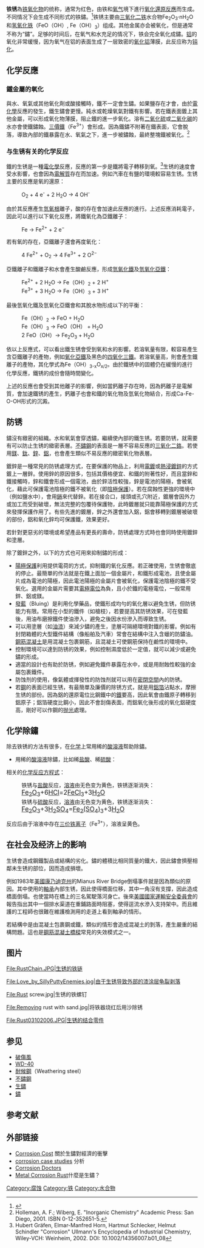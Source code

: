 {{多個問題|
{{original research|time=2019-08-28T06:05:56+00:00}}
{{refimprove|time=2019-08-28T06:05:56+00:00}}
}}
'''铁锈'''為[[铁|铁]][[氧化物|氧化物]]的统称，通常为红色，由铁和[[氧气|氧气]]境下進行[[氧化還原反應|氧化還原反應]]而生成。不同情况下会生成不同形式的铁鏽。<ref>{{cite web|url=http://nasa.gov/centers/ames/multimedia/audio/MER/mer13.html|title=Interview, David Des Marais|accessdate=2009-05-23|archive-date=2007-11-13|archive-url=https://web.archive.org/web/20071113202732/http://nasa.gov/centers/ames/multimedia/audio/MER/mer13.html|dead-url=no}}</ref>铁锈主要由[[三氧化二铁|三氧化二铁]]水合物Fe<sub>2</sub>O<sub>3</sub>·nH<sub>2</sub>O和[[氢氧化铁|氢氧化铁]]（FeO（OH）, Fe（OH）<sub>3</sub>）组成。其他金属亦会被氧化，但是通常不称为“鏽”。足够的时间后，在氧气和水充足的情况下，铁会完全氧化成鏽。[[铝|铝]]的氧化非常缓慢，因为氧气在铝的表面生成了一层致密的[[氧化铝|氧化铝]]薄膜，此反应称为[[钝化|钝化]]。

== 化学反應 ==
=== 鐵金屬的氧化 ===
與水、氧氣或其他氧化劑或酸接觸時，鐵不一定會生鏽。如果鹽存在才會，由於[[電化學|電化學]]反應的發生，鐵生鏽會更慢。純水或乾燥氧氣對鐵有影響。若在鐵表面鍍上其他金屬，可以形成氧化物薄膜，阻止鐵的進一步氧化。溶有[[二氧化硫|二氧化硫]]或[[二氧化碳|二氧化碳]]的水亦會使鐵鏽蝕。[[三價鐵|三價鐵]]（Fe<sup>3+</sup>）會形成。因為鐵鏽不附著在鐵表面，它會脫落，導致內部的鐵暴露在水、氧氣之下，進一步被鏽蝕，最終整塊鐵被氧化。<ref>Holleman, A. F.; Wiberg, E. "Inorganic Chemistry" Academic Press: San Diego, 2001. ISBN 
0-12-352651-5.</ref>

=== 与生锈有关的化学反应 ===
鐵的生锈是一種[[電化學|電化學]]反應，反應的第一步是鐵將電子轉移到氧。<ref>Hubert Gräfen, Elmar-Manfred Horn, Hartmut Schlecker, Helmut Schindler "Corrosion" Ullmann's Encyclopedia of Industrial Chemistry, Wiley-VCH: Weinheim, 2002. DOI: 10.1002/14356007.b01_08</ref>生锈的速度會受水影響，也會因為[[電解質|電解質]]存在而加速。例如汽車在有鹽的環境較容易生锈。生锈主要的反應是氧的還原：
:O<sub>2</sub>  +  4 e<sup>-</sup>  +  2 H<sub>2</sub>O   →   4 OH<sup>-</sup>
由於其反應產生[[氫氧根|氫氧根]]離子，酸的存在會加速此反應的進行。上述反應消耗電子，因此可以進行以下氧化反應，將鐵氧化為亞鐵離子：
:Fe  →  Fe<sup>2+</sup>  +  2 e<sup>−</sup>
若有氧的存在，亞鐵離子還會再度氧化：
:4 Fe<sup>2+</sup> +  O<sub>2</sub> → 4 Fe<sup>3+</sup>  + 2 O<sup>2−</sup>

亞鐵離子和鐵離子和水會產生酸鹼反應，形成[[氫氧化鐵|氫氧化鐵]]及[[氫氧化亞鐵|氫氧化亞鐵]]：
: Fe<sup>2+</sup>  +  2 H<sub>2</sub>O  →  Fe（OH）<sub>2</sub>  +  2 H<sup>+</sup>
: Fe<sup>3+</sup> +  3 H<sub>2</sub>O →  Fe（OH）<sub>3</sub>  +  3 H<sup>+</sup>

最後氫氧化鐵及氫氧化亞鐵會和其脫水物形成以下的平衡：
:Fe（OH）<sub>2</sub> →  FeO + H<sub>2</sub>O
:Fe（OH）<sub>3</sub> →  FeO（OH） + H<sub>2</sub>O
:2 FeO（OH）→  Fe<sub>2</sub>O<sub>3</sub> + H<sub>2</sub>O

依以上反應式，可以看出鐵生锈會受到氧和水的影響。若溶氧量有限，較容易產生含亞鐵離子的產物，例如[[氧化亞鐵|氧化亞鐵]]及黑色的[[四氧化三鐵|四氧化三鐵]]。若溶氧量高，則會產生鐵離子的產物，其化學式為Fe（OH）<sub>3-x</sub>O<sub>x/2</sub>。由於鐵锈中的固體仍在緩慢的進行化學反應，鐵锈的成份會隨時間變化。

上述的反應也會受到其他離子的影響，例如當鈣離子存在時，因為鈣離子是電解質，會加速鐵锈的產生，鈣離子也會和鐵的氧化物及氫氧化物結合，形成Ca-Fe-O-OH形式的沉澱。

== 防锈 ==
鏽沒有緻密的組織。水和氧氣會穿透鏽，繼續使內部的鐵生锈。若要防锈，就需要有可以防止生锈的緻密表層。[[不鏽鋼|不鏽鋼]]的表面是一層不容易反應的[[三氧化二鉻|三氧化二鉻]]。若使用[[鎂|鎂]]、[[鈦|鈦]]、[[鋅|鋅]]、[[鋁|鋁]]，也會產生類似不易反應的緻密氧化物表層。

鍍鋅是一種常見的防锈處理方式，在要保護的物品上，利用[[電鍍|電鍍]]或[[熱浸鍍鋅|熱浸鍍鋅]]的方式鍍上一層鋅。使用鋅的原因很多，包括其價格便宜、和鐵的附著性好，而且當鋅和鐵接觸時，鋅和鐵會形成一個電池，由於鋅活性較強，鋅是電池的陽極，會被氧化，藉此可保護電池陰極的鐵不被氧化（即[[陰極防蝕|陰極保護]]）。若在腐蝕性更強的環境中（例如鹽水中），會用[[鎘|鎘]]來代替鋅。若在接合口，接頭或孔穴附近，鍍層會因外力或加工而受到破壞，無法完整的包覆待保護物，此時鍍層就只能靠陽極保護的方式來發揮保護作用了。有些先進的鍍層，鋅之外還會加入鋁，鋁會移轉到鍍層被破壞的部份，鋁和氧化鋅均可保護鐵，效果更好。

若針對更惡劣的環境或希望產品有更長的壽命，防锈處理方式時也會同時使用鍍鋅和塗層。

除了鍍鋅之外，以下的方式也可用來抑制鏽的形成：

* [[陽極保護|陽極保護]]利用提供電荷的方式，抑制鐵的氧化反應。若正確使用，生锈會徹底的停止。最簡單的作法就是在鐵上面加一個金屬片，和鐵形成電池，且使金屬片成為電池的陽極，因此電池陽極的金屬片會被氧化，保護電池陰極的鐵不受氧化。選用的金屬片需要其[[電極電位|電極電位]]為負，且小於鐵的電極電位，一般常用鋅、鋁或鎂。
* [[發藍|發藍]]（Bluing）是利用化學藥品，使鐵形成均勻的氧化層以避免生锈，但防锈能力有限。常用在小型的鐵件（如槍枝），若要提高其防锈效果，可在發藍後，用油布磨擦鐵件使油滲入，避免之後因水份滲入而導致生锈。
* 可以用塗層（如[[油漆|油漆]]）來減少鏽的產生，塗層可隔絕環境對鐵的影響。例如有封閉箱體的大型鐵件結構（像船舶及汽車）常會在結構中注入含蠟的防鏽油。[[鋼筋混凝土|鋼筋混凝土]]是用混凝土包裹鋼筋，且混凝土可使鋼筋保持在鹼性的環境中。
* 控制環境可以達到防锈的效果，例如控制濕度低於一定值，就可以減少或避免鏽的形成。
* 適當的設計也有助於防锈，例如避免鐵件暴露在水中，或是用耐蝕性較強的金屬包裹鐵件。
* 防蚀剂的使用，像氣體或揮發性的防蚀剂就可以用在[[密閉空間|密閉空間]]內的防锈。
* 若[[鋼|鋼]]的表面已經生锈，有最簡單及廉價的除锈方式，就是用[[鋁箔|鋁箔]]沾點水，摩擦生锈的部份。因為鋁的還原電位比鋼鐵中的[[鐵|鐵]]要高，因此氧會由鐵原子轉移到鋁原子；鋁箔硬度比鋼小，因此不會刮傷表面，而鋁氧化後形成的氧化鋁硬度高，剛好可以作鋼的[[抛光|抛光]]處理。

== 化学除鏽 ==
除去铁锈的方法有很多，在[[化学|化学]]上常用稀的[[酸溶液|酸溶液]]帮助除鏽。
* 用稀的[[酸溶液|酸溶液]]除鏽，比如稀[[盐酸|盐酸]]、稀[[硫酸|硫酸]]：
相关的[[化学方程式|化学反应方程式]]：
:铁锈与[[盐酸|盐酸]]反应，[[溶液|溶液]]由无色变为黄色，铁锈逐渐消失：<big>[[氧化铁|Fe<sub>2</sub>O<sub>3</sub>]]+6[[盐酸|HCl]]=2[[三氯化铁|FeCl<sub>3</sub>]]+3[[水|H<sub>2</sub>O]]</big>
:铁锈与[[硫酸|硫酸]]反应，[[溶液|溶液]]由无色变为黄色，铁锈逐渐消失：<big>[[氧化铁|Fe<sub>2</sub>O<sub>3</sub>]]+3[[硫酸|H<sub>2</sub>SO<sub>4</sub>]]=[[硫酸铁|Fe<sub>2</sub>(SO<sub>4</sub>)<sub>3</sub>]]+3[[水|H<sub>2</sub>O]]</big>
反应后由于溶液中存在[[三价铁离子|三价铁离子]]（Fe<sup>3+</sup>），溶液呈黄色。

== 在社会及经济上的影响 ==
生锈會造成鋼鐵製品或結構的劣化。鏽的體積比相同質量的鐵大，因此鏽會擠壓相鄰未生锈的部位，因而造成損壞。

例如1983年[[美國|美國]][[康乃迪克州|康乃迪克州]]的Mianus River Bridge倒塌事件就是因為類似的原因。其中使用的[[軸承|軸承]]內部生锈，因此使得橋面位移，其中一角沒有支撐，因此造成橋面倒塌。也使當時在橋上的三名駕駛落河身亡。後來[[美國國家運輸安全委員會|美國國家運輸安全委員會]]的報告指出其中一個排水渠道在重鋪路面時阻塞，使得逕流水滲入支持架中。而且維護的工程師也很難在維護檢測用的走道上看到軸承的情形。

若結構中是由混凝土包裹鋼或鐵，類似的情形會造成混凝土的剝落，產生嚴重的結構問題。這也是[[鋼筋混凝土|鋼筋混凝土]][[橋樑|橋樑]]常見的失效模式之一。

== 图片 ==

<gallery>

File:RustChain.JPG|生锈的铁链

File:Love_by_SillyPuttyEnemies.jpg|由于生锈导致外部的漆涂层龟裂剥落

File:Rust screw.jpg|生锈的铁螺钉

File:Removing rust with sand.jpg|将铁器烧红后用沙除锈

File:Rust03102006.JPG|生锈的结合零件

</gallery>

== 参见 ==
* [[破傷風|破傷風]]
* [[WD-40|WD-40]]
* [[耐候鋼|耐候鋼]]（Weathering steel）
* [[不鏽鋼|不鏽鋼]]
* [[生銹|生鏽]]
* [[鏽|鏽]]
<!--
*{{tsl|en|Cosmoline|柯斯莫林}}
*{{tsl|en|List of bridge disasters|橋樑災害列表}}
*[[破傷風|破傷風]]
*[[耐候钢|耐候钢]]
-->

== 参考文献 ==
{{reflist}}

== 外部链接 ==
{{commons|Rust}}

* [http://www.corrosioncost.com Corrosion Cost] {{Wayback|url=http://www.corrosioncost.com/ |date=20200918220323 }}關於生鏽對經濟的衝擊
* [http://openlearn.open.ac.uk/mod/resource/view.php?id=233628 corrosion case studies] {{Wayback|url=http://openlearn.open.ac.uk/mod/resource/view.php?id=233628 |date=20190701184252 }}分析
* [http://www.corrosion-doctors.org/MatSelect/corrsteel.htm Corrosion Doctors] {{Wayback|url=http://www.corrosion-doctors.org/MatSelect/corrsteel.htm |date=20090318143613 }}
* [https://web.archive.org/web/20090815111158/http://www.corrosionist.com/how_does_rust_form.htm Metal Corrosion Rust]什麼是生鏽？

{{铁化合物}}

[[Category:腐蚀|Category:腐蚀]]
[[Category:铁|Category:铁]]
[[Category:水合物|Category:水合物]]
